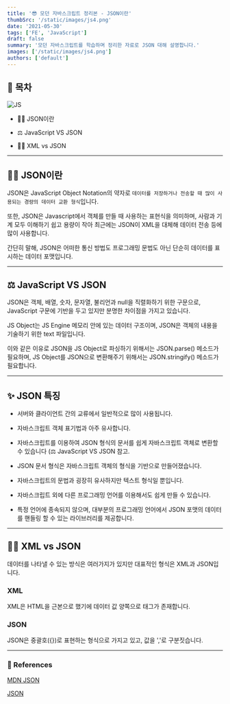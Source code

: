 ```yaml
---
title: '😎 모던 자바스크립트 정리본 - JSON이란'
thumbSrc: '/static/images/js4.png'
date: '2021-05-30'
tags: ['FE', 'JavaScript']
draft: false
summary: '모던 자바스크립트를 학습하며 정리한 자료로 JSON 대해 설명합니다.'
images: ['/static/images/js4.png']
authors: ['default']
---
```


## 📌 목차

![JS](/static/images/js4.png)

- 💁🏻 JSON이란

- ⚖️ JavaScript VS JSON

- 🤷🏻 XML vs JSON

---

## 💁🏻 JSON이란

JSON은 JavaScript Object Notation의 약자로 `데이터를 저장하거나 전송할 때 많이 사용되는 경량의 데이터 교환 형식`입니다.

또한, JSON은 Javascript에서 객체를 만들 때 사용하는 표현식을 의미하며, 사람과 기계 모두 이해하기 쉽고 용량이 작아 최근에는 JSON이 XML을 대체해 데이터 전송 등에 많이 사용합니다.

간단히 말해, JSON은 어떠한 통신 방법도 프로그래밍 문법도 아닌 단순히 데이터를 표시하는 데이터 포맷입니다.

---

## ⚖️ JavaScript VS JSON

JSON은 객체, 배열, 숫자, 문자열, 불리언과 null을 직렬화하기 위한 구문으로, JavaScript 구문에 기반을 두고 있지만 분명한 차이점을 가지고 있습니다.

JS Object는 JS Engine 메모리 안에 있는 데이터 구조이며, JSON은 객체의 내용을 기술하기 위한 text 파일입니다.

이와 같은 이유로 JSON을 JS Object로 파싱하기 위해서는 JSON.parse() 메소드가 필요하며, JS Object를 JSON으로 변환해주기 위해서는 JSON.stringify() 메소드가 필요합니다.

---

## ✨ JSON 특징

- 서버와 클라이언트 간의 교류에서 일반적으로 많이 사용됩니다.

- 자바스크립트 객체 표기법과 아주 유사합니다.

- 자바스크립트를 이용하여 JSON 형식의 문서를 쉽게 자바스크립트 객체로 변환할 수 있습니다 (⚖️ JavaScript VS JSON 참고.

- JSON 문서 형식은 자바스크립트 객체의 형식을 기반으로 만들어졌습니다.

- 자바스크립트의 문법과 굉장히 유사하지만 텍스트 형식일 뿐입니다.

- 자바스크립트 외에 다른 프로그래밍 언어를 이용해서도 쉽게 만들 수 있습니다.

- 특정 언어에 종속되지 않으며, 대부분의 프로그래밍 언어에서 JSON 포맷의 데이터를 핸들링 할 수 있는 라이브러리를 제공합니다.

---

## 🤷🏻 XML vs JSON

데이터를 나타낼 수 있는 방식은 여러가지가 있지만 대표적인 형식은 XML과 JSON입니다.

### XML

XML은 HTML을 근본으로 했기에 데이터 값 양쪽으로 태그가 존재합니다.

### JSON

JSON은 중괄호({})로 표현하는 형식으로 가지고 있고, 값을 ','로 구분짓습니다.

---

### 🔗 References

[MDN JSON](https://developer.mozilla.org/ko/docs/Web/JavaScript/Reference/Global_Objects/JSON)

[JSON](https://wikidocs.net/22330)
